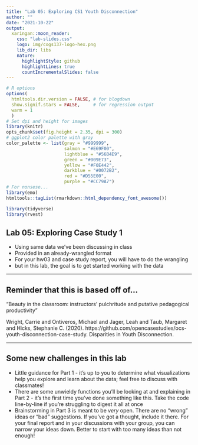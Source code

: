 ```yaml
---
title: "Lab 05: Exploring CS1 Youth Disconnection"
author: ""
date: "2021-10-22"
output: 
  xaringan::moon_reader:
    css: "lab-slides.css"
    logo: img/cogs137-logo-hex.png
    lib_dir: libs
    nature:
      highlightStyle: github
      highlightLines: true
      countIncrementalSlides: false
---
```


```r
# R options
options(
  htmltools.dir.version = FALSE, # for blogdown
  show.signif.stars = FALSE,     # for regression output
  warm = 1
  )
# Set dpi and height for images
library(knitr)
opts_chunk$set(fig.height = 2.35, dpi = 300) 
# ggplot2 color palette with gray
color_palette <- list(gray = "#999999", 
                      salmon = "#E69F00", 
                      lightblue = "#56B4E9", 
                      green = "#009E73", 
                      yellow = "#F0E442", 
                      darkblue = "#0072B2", 
                      red = "#D55E00", 
                      purple = "#CC79A7")
# For nonsese...
library(emo)
htmltools::tagList(rmarkdown::html_dependency_font_awesome())
```

```r
library(tidyverse)
library(rvest)
```

## Lab 05: Exploring Case Study 1

- Using same data we've been discussing in class
- Provided in an already-wrangled format
- For your hw03 and case study report, you will have to do the wrangling
- but in this lab, the goal is to get started working with the data

---

## Reminder that this is based off of...

"Beauty in the classroom: instructors’ pulchritude and putative pedagogical productivity" 

Wright, Carrie and Ontiveros, Michael and Jager, Leah and Taub, Margaret and Hicks, Stephanie C. (2020). https://github.com/opencasestudies/ocs-youth-disconnection-case-study. Disparities in Youth Disconnection.

---

## Some new challenges in this lab
- Little guidance for Part 1 - it's up to you to determine what visualizations help you explore and learn about the data; feel free to discuss with classmates!
- There are some unwieldy functions you'll be looking at and explaining in Part 2 - it's the first time you've done something like this. Take the code line-by-line if you're struggling to digest it all at once
- Brainstorming in Part 3 is meant to be *very* open. There are no "wrong" ideas or "bad" suggestions. If you've got a thought, include it there. For your final report and in your discussions with your group, you can narrow your ideas down. Better to start with too many ideas than not enough!




